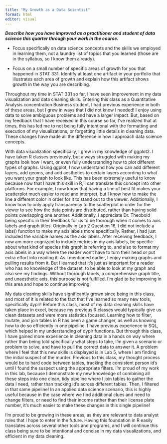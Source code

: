 ```yaml
---
title: "My Growth as a Data Scientist"
format: html
editor: visual
---
```


***Describe how you have improved as a practitioner and student of data science this quarter through your work in the course.***

-   Focus specifically on data science concepts and the skills we employed in learning them, not a laundry list of topics that you learned (those are in the syllabus, so I know them already).

-   Focus on a small number of specific areas of growth for you that happened in STAT 331. Identify at least one artifact in your portfolio that illustrates each area of growth and explain how this artifact shows growth in the way you are describing.

Throughout my time in STAT 331 so far, I have seen improvement in my data visualization and data cleaning skills. Entering this class as a Quantitative Analysis concentration Business student, I had previous experience in both of these areas, but I grew in ways that I did not know I needed! I enjoy using data to solve ambiguous problems and have a larger impact. But, based on my feedback that I have received in this course so far, I’ve realized that at times, this has led me to not being fully intentional with the formatting and execution of my visualizations, or forgetting little details in cleaning data. These changes have made all the difference in how I approach data science concepts. 

With data visualization specifically, I grew in my knowledge of ggplot2. I have taken R classes previously, but always struggled with making my graphs look how I want, or even fully understanding how to plot different types of graphs. Using ggplot, I now understand how you can add different layers, add geoms, and add aesthetics to certain layers according to what you want your graph to look like. This has been extremely useful to know because now that I have this skill in R, I can translate this concept into other platforms. For example, I now know that having a line of best fit makes your scatterplot much easier to read and interpret, but I know how to make the line a different color in order for it to stand out to the viewer. Additionally, I know how to only apply transparency to the scatterplot in order for the viewer to see how the data points are distributed, rather than having solid points overlapping one another. Additionally, I appreciate Dr. Theobold being specific in their feedback for us to be thorough when it comes to axis labels and graph titles. Originally in Lab 2 Question 16, I did not include a labs() function to make my axis labels more specifically. Rather, I had just included the variable names as the axis labels. After receiving feedback, I now am more cognizant to include metrics in my axis labels, be specific about what kind of species this graph is referring to, and also to format my axis labels in a way where the reader won’t have to turn their head or put extra effort into reading it. As I mentioned earlier, I enjoy making graphs and pulling results from it. But I learned that it’s just as important for a reader who has no knowledge of the dataset, to be able to look at my graph and also see my findings. Without thorough labels, a comprehensive graph title, and unaesthetic axis, this purpose is not fulfilled. I’m glad to be improving in this area and hope to continue improving!

My data cleaning skills have significantly grown since being in this class, and most of it is related to the fact that I’ve learned so many new tools, specifically dyplr! Before this class, most of my data cleaning skills have taken place in excel, because my previous R classes would typically give us clean datasets and were more statistics focused. Learning how to filter, mutate, and join tables in R has been a game changer, as well as knowing how to do so efficiently in one pipeline. I have previous experience in SQL, which helped in my understanding of dyplr functions. But through this class, I have gained more experience in cleaning data in a hands on way where rather than being told specifically what steps to take, I’m given a scenario or problem to solve, and have to pull the correct data to answer it. A problem where I feel that this new skills is displayed is in Lab 5, where I am finding the initial suspect of the murder. Previous to this class, my thought process would be to hard code between tables, tracking the consistent person id’s until I found the suspect using the appropriate filters. I’m proud of my work in this lab, because I demonstrate my new knowledge of combining all these steps into one clean, tidy pipeline where I join tables to gather the data I need, rather than tracking id’s across different tables. Then, I filtered in that same pipeline! In an applied data science scenario, this is highly useful because in the case where we find additional clues and need to change filters, or need to find their income rather than their license plate number, it’s much easier to make these changes in this single pipeline! 

I’m proud to be growing in these areas, as they are relevant to data analyst roles that I hope to enter in the future. Having this foundation in R easily translates across several other tools and programs, and I will continue this class being sure to be intentional and concise in my data visualizations, and efficient in my data cleaning.
